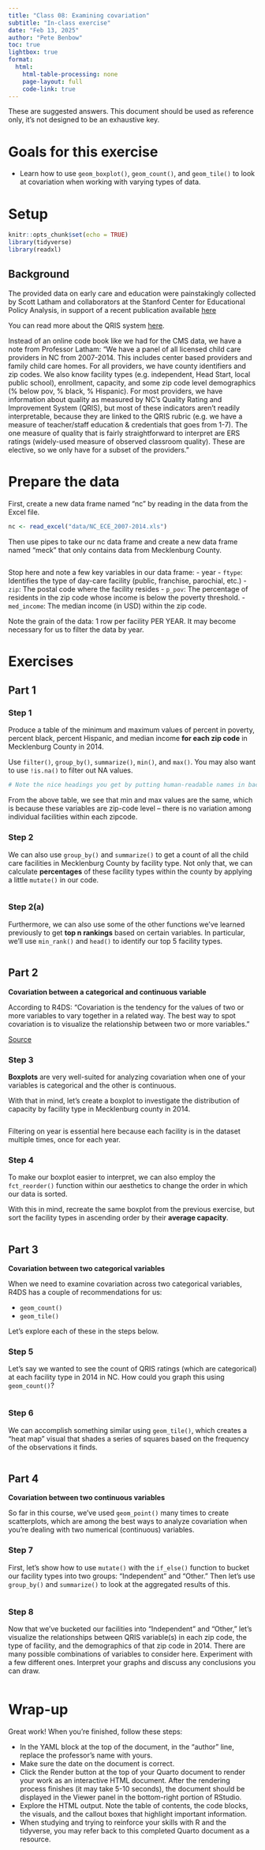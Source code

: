 ```yaml
---
title: "Class 08: Examining covariation"
subtitle: "In-class exercise"
date: "Feb 13, 2025"
author: "Pete Benbow"
toc: true
lightbox: true
format: 
  html:
    html-table-processing: none
    page-layout: full
    code-link: true
---
```


::: callout-important
These are suggested answers. This document should be used as reference only, it's not designed to be an exhaustive key.
:::

# Goals for this exercise

-   Learn how to use `geom_boxplot()`, `geom_count()`, and `geom_tile()` to look at covariation when working with varying types of data.

# Setup

```r
knitr::opts_chunk$set(echo = TRUE)
library(tidyverse)
library(readxl)
```

## Background

The provided data on early care and education were painstakingly collected by Scott Latham and collaborators at the Stanford Center for Educational Policy Analysis, in support of a recent publication available [here](https://cepa.stanford.edu/content/effects-accountability-incentives-early-childhood-education){target="_blank"}

You can read more about the QRIS system [here](https://ecquality.acf.hhs.gov/about-qris){target="_blank"}.

Instead of an online code book like we had for the CMS data, we have a note from Professor Latham: "We have a panel of all licensed child care providers in NC from 2007-2014. This includes center based providers and family child care homes. For all providers, we have county identifiers and zip codes. We also know facility types (e.g. independent, Head Start, local public school), enrollment, capacity, and some zip code level demographics (% below pov, % black, % Hispanic). For most providers, we have information about quality as measured by NC’s Quality Rating and Improvement System (QRIS), but most of these indicators aren’t readily interpretable, because they are linked to the QRIS rubric (e.g. we have a measure of teacher/staff education & credentials that goes from 1-7). The one measure of quality that is fairly straightforward to interpret are ERS ratings (widely-used measure of observed classroom quality). These are elective, so we only have for a subset of the providers."

# Prepare the data

First, create a new data frame named "nc" by reading in the data from the Excel file.

```r
nc <- read_excel("data/NC_ECE_2007-2014.xls")
```

Then use pipes to take our nc data frame and create a new data frame named "meck" that only contains data from Mecklenburg County.

```r

```

Stop here and note a few key variables in our data frame: - year - `ftype`: Identifies the type of day-care facility (public, franchise, parochial, etc.) - `zip`: The postal code where the facility resides - `p_pov`: The percentage of residents in the zip code whose income is below the poverty threshold. - `med_income`: The median income (in USD) within the zip code.

::: callout-important
Note the grain of the data: 1 row per facility PER YEAR. It may become necessary for us to filter the data by year.
:::

# Exercises

## Part 1

### Step 1

Produce a table of the minimum and maximum values of percent in poverty, percent black, percent Hispanic, and median income **for each zip code** in Mecklenburg County in 2014.

Use `filter()`, `group_by()`, `summarize()`, `min()`, and `max()`. You may also want to use `!is.na()` to filter out NA values.

```r
# Note the nice headings you get by putting human-readable names in backticks before each statistic (and also in the group_by!) 

```

::: callout-note
From the above table, we see that min and max values are the same, which is because these variables are zip-code level -- there is no variation among individual facilities within each zipcode.
:::

### Step 2

We can also use `group_by()` and `summarize()` to get a count of all the child care facilities in Mecklenburg County by facility type. Not only that, we can calculate **percentages** of these facility types within the county by applying a little `mutate()` in our code.

```r

```

### Step 2(a)

Furthermore, we can also use some of the other functions we've learned previously to get **top n rankings** based on certain variables. In particular, we'll use `min_rank()` and `head()` to identify our top 5 facility types.

```r

```

## Part 2

**Covariation between a categorical and continuous variable**

According to R4DS: "Covariation is the tendency for the values of two or more variables to vary together in a related way. The best way to spot covariation is to visualize the relationship between two or more variables."

[Source](https://r4ds.hadley.nz/eda#covariation){target="_blank"}

### Step 3

**Boxplots** are very well-suited for analyzing covariation when one of your variables is categorical and the other is continuous.

With that in mind, let's create a boxplot to investigate the distribution of capacity by facility type in Mecklenburg county in 2014.

```r

```

::: callout-important
Filtering on year is essential here because each facility is in the dataset multiple times, once for each year.
:::

### Step 4

To make our boxplot easier to interpret, we can also employ the `fct_reorder()` function within our aesthetics to change the order in which our data is sorted.

With this in mind, recreate the same boxplot from the previous exercise, but sort the facility types in ascending order by their **average capacity**.

```r

```

## Part 3

**Covariation between two categorical variables**

When we need to examine covariation across two categorical variables, R4DS has a couple of recommendations for us:

-   `geom_count()`
-   `geom_tile()`

Let's explore each of these in the steps below.

### Step 5

Let's say we wanted to see the count of QRIS ratings (which are categorical) at each facility type in 2014 in NC. How could you graph this using `geom_count()`?

```r

```

### Step 6

We can accomplish something similar using `geom_tile()`, which creates a "heat map" visual that shades a series of squares based on the frequency of the observations it finds.

```r

```

## Part 4

**Covariation between two continuous variables**

So far in this course, we've used `geom_point()` many times to create scatterplots, which are among the best ways to analyze covariation when you're dealing with two numerical (continuous) variables.

### Step 7

First, let's show how to use `mutate()` with the `if_else()` function to bucket our facility types into two groups: "Independent" and "Other." Then let's use `group_by()` and `summarize()` to look at the aggregated results of this.

```r

```

### Step 8

Now that we've bucketed our facilities into "Independent" and "Other," let's visualize the relationships between QRIS variable(s) in each zip code, the type of facility, and the demographics of that zip code in 2014. There are many possible combinations of variables to consider here. Experiment with a few different ones. Interpret your graphs and discuss any conclusions you can draw.

```r

```

# Wrap-up

Great work! When you're finished, follow these steps:

-   In the YAML block at the top of the document, in the "author" line, replace the professor's name with yours.
-   Make sure the date on the document is correct.
-   Click the Render button at the top of your Quarto document to render your work as an interactive HTML document. After the rendering process finishes (it may take 5-10 seconds), the document should be displayed in the Viewer panel in the bottom-right portion of RStudio.
-   Explore the HTML output. Note the table of contents, the code blocks, the visuals, and the callout boxes that highlight important information.
-   When studying and trying to reinforce your skills with R and the tidyverse, you may refer back to this completed Quarto document as a resource.
